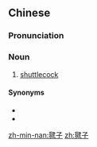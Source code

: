 ==Chinese==
{{zh-forms}}

===Pronunciation===
{{zh-pron
|m=jiànzi
|c=jin2 zi2
|cat=n
}}

===Noun===
{{zh-noun}}

# [[shuttlecock]]

====Synonyms====
* {{zh-l|羽毛球}}
* {{zh-l|板羽球}}

[[zh-min-nan:毽子]]
[[zh:毽子]]